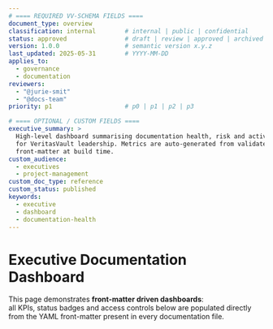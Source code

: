 ```yaml
---
# ==== REQUIRED VV-SCHEMA FIELDS ====
document_type: overview
classification: internal        # internal | public | confidential
status: approved                # draft | review | approved | archived
version: 1.0.0                  # semantic version x.y.z
last_updated: 2025-05-31        # YYYY-MM-DD
applies_to:
  - governance
  - documentation
reviewers:
  - "@jurie-smit"
  - "@docs-team"
priority: p1                    # p0 | p1 | p2 | p3

# ==== OPTIONAL / CUSTOM FIELDS ====
executive_summary: >
  High-level dashboard summarising documentation health, risk and activity
  for VeritasVault leadership. Metrics are auto-generated from validated
  front-matter at build time.
custom_audience:
  - executives
  - project-management
custom_doc_type: reference
custom_status: published
keywords:
  - executive
  - dashboard
  - documentation-health
---
```



# Executive Documentation Dashboard

This page demonstrates **front-matter driven dashboards**:  
all KPIs, status badges and access controls below are populated directly
from the YAML front-matter present in every documentation file.

<ExecDashboard />

